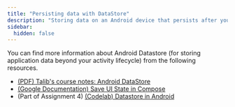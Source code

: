 ```yaml
---
title: "Persisting data with DataStore"
description: "Storing data on an Android device that persists after your application is closed using Android DataStore"
sidebar:
  hidden: false
---
```


You can find more information about Android Datastore (for storing application data beyond your activity lifecycle) from the following resources.

- [(PDF) Talib's course notes: Android DataStore](/5A6-F23/slides/23-Android-DataStore.pdf)
- [(Google Documentation) Save UI State in Compose](https://developer.android.com/jetpack/compose/state-saving)
- (Part of Assignment 4) [(Codelab) Datastore in Android](/5A6-F23/lectures/user-interfaces/06-data-persistence)
